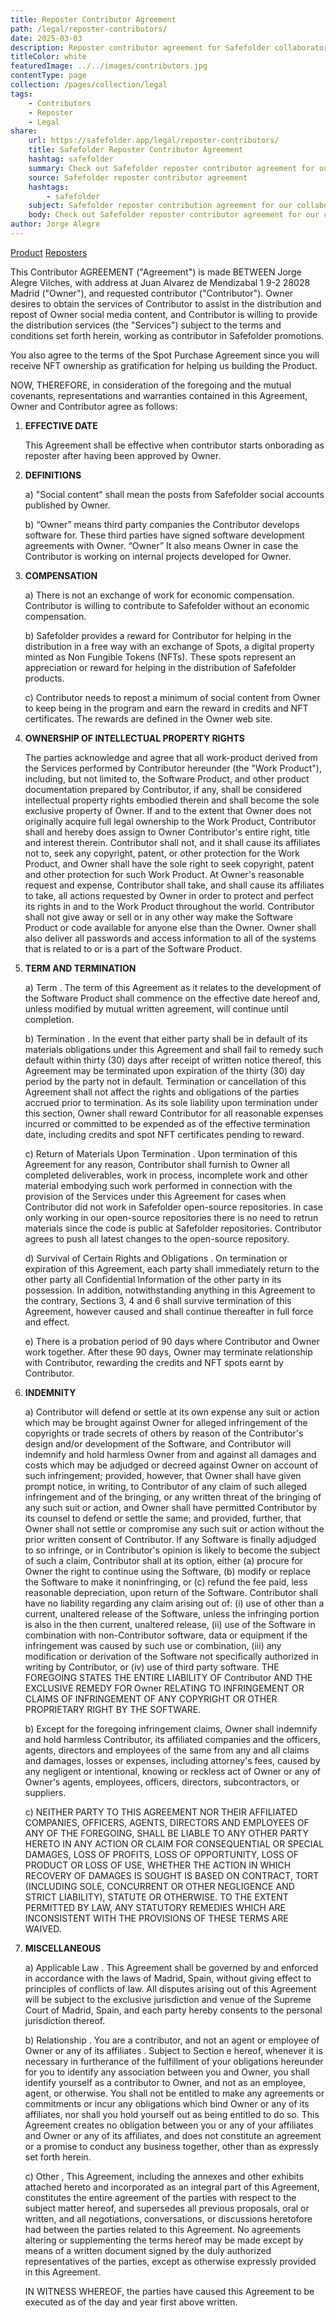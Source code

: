 ```yaml
---
title: Reposter Contributor Agreement
path: /legal/reposter-contributors/
date: 2025-03-03
description: Reposter contributor agreement for Safefolder collaborator economy
titleColor: white
featuredImage: ../../images/contributors.jpg
contentType: page
collection: /pages/collection/legal
tags:
    - Contributors
    - Reposter
    - Legal
share:
    url: https://safefolder.app/legal/reposter-contributors/
    title: Safefolder Reposter Contributor Agreement
    hashtag: safefolder
    summary: Check out Safefolder reposter contributor agreement for our collaboration economy
    source: Safefolder reposter contributor agreement
    hashtags:
        - safefolder
    subject: Safefolder reposter contribution agreement for our collaboration economy
    body: Check out Safefolder reposter contributor agreement for our collaboration economy
author: Jorge Alegre
---
```


<div class="btn-group mt-5 mb-5 container-fluid">
  <a href="/legal/product-contributors/" class="btn btn-primary" >Product</a>
  <a href="/legal/reposter-contributors/" class="btn btn-primary active" aria-current="page">Reposters</a>
</div>

This Contributor AGREEMENT ("Agreement") is made BETWEEN Jorge Alegre Vilches, with
address at Juan Alvarez de Mendizabal 1 9-2 28028 Madrid ("Owner"), and requested
contributor ("Contributor"). Owner desires to obtain the services of Contributor to
assist in the distribution and repost of Owner social media content, and Contributor 
is willing to provide the distribution services (the "Services") subject to the terms and 
conditions set forth herein, working as contributor in Safefolder promotions.

You also agree to the terms of the Spot Purchase Agreement since you will receive NFT
ownership as gratification for helping us building the Product.

NOW, THEREFORE, in consideration of the foregoing and the mutual covenants,
representations and warranties contained in this Agreement, Owner and Contributor
agree as follows:

1. **EFFECTIVE DATE**

    This Agreement shall be effective when contributor starts onborading as reposter after
    having been approved by Owner.

2. **DEFINITIONS**

    a) "Social content" shall mean the posts from Safefolder social accounts published
    by Owner.

    b) “Owner” means third party companies the Contributor develops software for. These
    third parties have signed software development agreements with Owner.
    “Owner” It also means Owner in case the Contributor is working on internal
    projects developed for Owner.

3. **COMPENSATION**

    a) There is not an exchange of work for economic compensation. Contributor is willing
    to contribute to Safefolder without an economic compensation.

    b) Safefolder provides a reward for Contributor for helping in the distribution in a
    free way with an exchange of Spots, a digital property minted as Non Fungible Tokens (NFTs).
    These spots represent an appreciation or reward for helping in the distribution of Safefolder
    products.

    c) Contributor needs to repost a minimum of social content from Owner to keep being in the program
    and earn the reward in credits and NFT certificates. The rewards are defined in the Owner web site.

4. **OWNERSHIP OF INTELLECTUAL PROPERTY RIGHTS**

    The parties acknowledge and agree that all work-product derived from the Services
    performed by Contributor hereunder (the "Work Product"), including, but not limited to,
    the Software Product, and other product documentation prepared by Contributor, if any,
    shall be considered intellectual property rights embodied therein and shall become the sole exclusive
    property of Owner. If and to the extent that Owner does not originally acquire full legal
    ownership to the Work Product, Contributor shall and hereby does assign to Owner
    Contributor's entire right, title and interest therein. Contributor shall not, and it shall cause
    its affiliates not to, seek any copyright, patent, or other protection for the Work Product,
    and Owner shall have the sole right to seek copyright, patent and other protection for
    such Work Product. At Owner's reasonable request and expense, Contributor shall take,
    and shall cause its affiliates to take, all actions requested by Owner in order to protect
    and perfect its rights in and to the Work Product throughout the world. Contributor shall
    not give away or sell or in any other way make the Software Product or code available
    for anyone else than the Owner. Owner shall also deliver all passwords and access
    information to all of the systems that is related to or is a part of the Software Product.
    
5. **TERM AND TERMINATION**

    a) Term . The term of this Agreement as it relates to the development of the
    Software Product shall commence on the effective date hereof and, unless
    modified by mutual written agreement, will continue until completion.

    b) Termination . In the event that either party shall be in default of its materials
    obligations under this Agreement and shall fail to remedy such default within
    thirty (30) days after receipt of written notice thereof, this Agreement may be
    terminated upon expiration of the thirty (30) day period by the party not in default.
    Termination or cancellation of this Agreement shall not affect the rights and
    obligations of the parties accrued prior to termination. As its sole liability upon
    termination under this section, Owner shall reward Contributor for all reasonable
    expenses incurred or committed to be expended as of the effective termination
    date, including credits and spot NFT certificates pending to reward.

    c) Return of Materials Upon Termination . Upon termination of this Agreement
    for any reason, Contributor shall furnish to Owner all completed deliverables, work
    in process, incomplete work and other material embodying such work performed
    in connection with the provision of the Services under this Agreement for cases when
    Contributor did not work in Safefolder open-source repositories. In case only working
    in our open-source repositories there is no need to retrun materials since the code
    is public at Safefolder repositories. Contributor agrees to push all latest changes
    to the open-source repository.

    d) Survival of Certain Rights and Obligations . On termination or expiration of
    this Agreement, each party shall immediately return to the other party all
    Confidential Information of the other party in its possession. In addition,
    notwithstanding anything in this Agreement to the contrary, Sections 3, 4 and 6
    shall survive termination of this Agreement, however caused and shall continue
    thereafter in full force and effect.

    e) There is a probation period of 90 days where Contributor and Owner work together.
    After these 90 days, Owner may terminate relationship with Contributor, rewarding the
    credits and NFT spots earnt by Contributor.

6. **INDEMNITY**

    a) Contributor will defend or settle at its own expense any suit or action which may be
    brought against Owner for alleged infringement of the copyrights or trade secrets
    of others by reason of the Contributor's design and/or development of the
    Software, and Contributor will indemnify and hold harmless Owner from and
    against all damages and costs which may be adjudged or decreed against Owner
    on account of such infringement; provided, however, that Owner shall have given
    prompt notice, in writing, to Contributor of any claim of such alleged infringement
    and of the bringing, or any written threat of the bringing of any such suit or action,
    and Owner shall have permitted Contributor by its counsel to defend or settle the
    same; and provided, further, that Owner shall not settle or compromise any such
    suit or action without the prior written consent of Contributor. If any Software is
    finally adjudged to so infringe, or in Contributor's opinion is likely to become the
    subject of such a claim, Contributor shall at its option, either (a) procure for Owner
    the right to continue using the Software, (b) modify or replace the Software to
    make it noninfringing, or (c) refund the fee paid, less reasonable depreciation,
    upon return of the Software. Contributor shall have no liability regarding any claim
    arising out of: (i) use of other than a current, unaltered release of the Software,
    unless the infringing portion is also in the then current, unaltered release, (ii) use
    of the Software in combination with non-Contributor software, data or equipment if
    the infringement was caused by such use or combination, (iii) any modification or
    derivation of the Software not specifically authorized in writing by Contributor, or
    (iv) use of third party software. THE FOREGOING STATES THE ENTIRE
    LIABILITY OF Contributor AND THE EXCLUSIVE REMEDY FOR Owner
    RELATING TO INFRINGEMENT OR CLAIMS OF INFRINGEMENT OF ANY
    COPYRIGHT OR OTHER PROPRIETARY RIGHT BY THE SOFTWARE.

    b) Except for the foregoing infringement claims, Owner shall indemnify and hold
    harmless Contributor, its affiliated companies and the officers, agents, directors
    and employees of the same from any and all claims and damages, losses or
    expenses, including attorney's fees, caused by any negligent or intentional,
    knowing or reckless act of Owner or any of Owner's agents, employees, officers,
    directors, subcontractors, or suppliers.

    c) NEITHER PARTY TO THIS AGREEMENT NOR THEIR AFFILIATED
    COMPANIES, OFFICERS, AGENTS, DIRECTORS AND EMPLOYEES OF ANY
    OF THE FOREGOING, SHALL BE LIABLE TO ANY OTHER PARTY HERETO
    IN ANY ACTION OR CLAIM FOR CONSEQUENTIAL OR SPECIAL DAMAGES,
    LOSS OF PROFITS, LOSS OF OPPORTUNITY, LOSS OF PRODUCT OR
    LOSS OF USE, WHETHER THE ACTION IN WHICH RECOVERY OF
    DAMAGES IS SOUGHT IS BASED ON CONTRACT, TORT (INCLUDING SOLE,
    CONCURRENT OR OTHER NEGLIGENCE AND STRICT LIABILITY),
    STATUTE OR OTHERWISE. TO THE EXTENT PERMITTED BY LAW, ANY
    STATUTORY REMEDIES WHICH ARE INCONSISTENT WITH THE
    PROVISIONS OF THESE TERMS ARE WAIVED.

7. **MISCELLANEOUS**

    a) Applicable Law . This Agreement shall be governed by and enforced in
    accordance with the laws of Madrid, Spain, without giving effect to
    principles of conflicts of law. All disputes arising out of this Agreement will be
    subject to the exclusive jurisdiction and venue of the Supreme Court of Madrid, 
    Spain, and each party hereby consents to the personal jurisdiction thereof.

    b) Relationship . You are a contributor, and not an agent or employee
    of Owner or any of its affiliates . Subject to Section e hereof, whenever it is
    necessary in furtherance of the fulfillment of your obligations hereunder for you to
    identify any association between you and Owner, you shall identify yourself as
    a contributor to Owner, and not as an employee, agent, or
    otherwise. You shall not be entitled to make any agreements or commitments or
    incur any obligations which bind Owner or any of its affiliates, nor shall you
    hold yourself out as being entitled to do so. This Agreement creates no obligation
    between you or any of your affiliates and Owner or any of its affiliates, and
    does not constitute an agreement or a promise to conduct any business together,
    other than as expressly set forth herein.

    c) Other , This Agreement, including the annexes and other exhibits attached hereto
    and incorporated as an integral part of this Agreement, constitutes the entire
    agreement of the parties with respect to the subject matter hereof, and
    supersedes all previous proposals, oral or written, and all negotiations,
    conversations, or discussions heretofore had between the parties related to this
    Agreement. No agreements altering or supplementing the terms hereof may be
    made except by means of a written document signed by the duly authorized
    representatives of the parties, except as otherwise expressly provided in this
    Agreement.

    IN WITNESS WHEREOF, the parties have caused this Agreement to be executed as of
    the day and year first above written.
